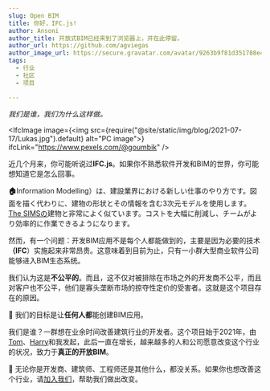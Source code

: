 ```yaml
---
slug: Open BIM
title: 你好，IFC.js!
author: Ansoni
author_title: 开放式BIM已经来到了浏览器上，并在此停留。
author_url: https://github.com/agviegas
author_image_url: https://secure.gravatar.com/avatar/9263b9f81d351788e46bc64000c03cb6
tags:
  - 行业
  - 社区
  - 项目

---
```


<em>我们是谁，我们为什么这样做。</em>

<!--truncate-->


<IfcImage image={<img src={require("@site/static/img/blog/2021-07-17/Lukas.jpg").default} alt="PC image"></img>} ifcLink="https://www.pexels.com/@goumbik" />

近几个月来，你可能听说过<strong>IFC.js</strong>。如果你不熟悉软件开发和BIM的世界，你可能想知道它是怎么回事。

<strong>🏠</strong>Information Modelling）は、建設業界における新しい仕事のやり方です。図面を描く代わりに、建物の形状とその情報を含む3次元モデルを使用します。<a href="https://www.ea.com/games/the-sims">The SIMSの</a>建物と非常によく似ています。コストを大幅に削減し、チームがより効率的に作業できるようになります。

然而，有一个问题：开发BIM应用不是每个人都能做到的，主要是因为必要的技术<strong>（IFC</strong>）实施起来非常昂贵。这意味着到目前为止，只有一小群大型商业软件公司能够进入BIM生态系统。

我们认为这是<strong>不公平的</strong>。而且，这不仅对被排除在市场之外的开发商不公平，而且对客户也不公平，他们是寡头垄断市场的掠夺性定价的受害者。这就是这个项目存在的原因。

<IfcCard>
  🤝 我们的目标是让<b>任何人都</b>能创建BIM应用。
</IfcCard>

我们是谁？一群想在业余时间改善建筑行业的开发者。这个项目始于2021年，由<a href="https://github.com/tomvandig">Tom</a>、<a href="https://github.com/harrycollin">Harry</a>和我发起，此后一直在增长，越来越多的人和公司愿意改变这个行业的状况，致力于<strong>真正的开放BIM</strong>。

🚀 无论你是开发商、建筑师、工程师还是其他什么，都没关系。如果你也想改善这个行业，请<a href="https://discord.gg/FXfyR4XrKT">加入我们</a>，帮助我们做出改变。
